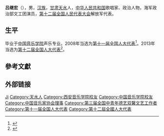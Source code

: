 '''吕继宏'''（{{bd|1960年||}}），男，[[汉族|汉族]]，[[甘肃|甘肃]][[天水|天水]]人，[[中华人民共和国|中华人民共和国]]歌唱家、政治人物，海军政治部文工团演员，[[第十二届全国人民代表大会|第十二届全国人民代表大会]]解放军代表。

== 生平 ==
毕业于[[中国音乐学院|中国音乐学院]]声乐专业。2008年当选为[[第十一届全国人大代表|第十一届全国人大代表]]<ref>{{cite news|title=全国人大代表信息-吕继宏|url=http://210.82.31.1:8084/delegate/viewDelegate.action?dbid=112768|accessdate=2013-04-05|newspaper=全国人大网|archive-url=https://web.archive.org/web/20140528032542/http://www.npc.gov.cn/delegate/viewDelegate.action?dbid=112768|archive-date=2014-05-28|dead-url=yes}}</ref>。2013年当选为[[第十二届全国人大代表|第十二届全国人大代表]]<ref>{{cite news|title=全国人大代表信息-吕继宏|url=http://210.82.31.1:8084/delegate/viewDelegate.action?dbid=122778|accessdate=2013-04-05|newspaper=全国人大网|archive-url=https://web.archive.org/web/20140527223722/http://www.npc.gov.cn/delegate/viewDelegate.action?dbid=122778|archive-date=2014-05-27|dead-url=yes}}</ref>。

== 參考文獻 ==
{{reflist}}

== 外部链接 ==
{{中国戏剧梅花奖}}
{{第三届全国中青年德艺双馨文艺工作者}}
{{Navboxes
| title  = 吕继宏在[[中国音乐家协会|中国音乐家协会]]的职务
| list1  =
{{中国音乐家协会第七届理事会}}
{{中国音乐家协会第八届理事会}}
}}

{{Authority control}}
{{DEFAULTSORT:Lv}}
[[Category:呂姓|Ji]]
[[Category:天水人|Category:天水人]]
[[Category:西安音乐学院校友|Category:西安音乐学院校友]]
[[Category:中国音乐学院校友|Category:中国音乐学院校友]]
[[Category:中国音乐家协会理事|Category:中国音乐家协会理事]]
[[Category:第三届全国中青年德艺双馨文艺工作者|Category:第三届全国中青年德艺双馨文艺工作者]]
[[Category:第十一届全国人大代表|Category:第十一届全国人大代表]]
[[Category:第十二屆全國人大代表|Category:第十二屆全國人大代表]]

{{中国政治人物小作品}}